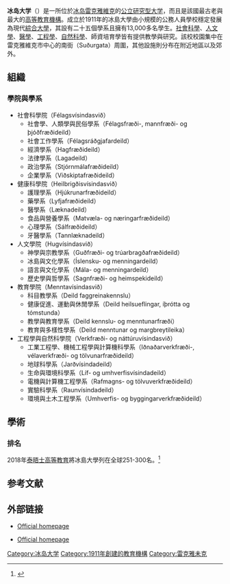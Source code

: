 {{Infobox University
| name =冰島大學
| native_name =Háskóli Íslands
| latin_name =Universitas Islandiae
| image =[[File:Háskóli_Íslands_logo.svg|250px]]
| motto =
| established =1911年
| type =公立大學
| endowment =
| staff = 889人（2016年）<ref name="staff">{{cite web|url=http://english.hi.is/university/staff_0|title=Staff | University of Iceland|publisher=|access-date=2017-10-05|archive-url=https://web.archive.org/web/20170427072410/http://english.hi.is/university/staff_0|archive-date=2017-04-27|dead-url=yes}}</ref>
| faculty =725人（2016年）<ref name="staff"/>
| rector =Jón Atli Benediktsson
| students =13,307人（2016年）<ref>[https://issuu.com/haskoliislands-universityoficeland/docs/factsfigures2017 Univeristy of Iceland Facts and Figures 2017 by Háskóli Íslands - University of Iceland - issuu]</ref>
| undergrad = 9,487人（2014年）<ref name="undernpost">{{cite web|url=http://www.hi.is/adalvefur/skradir_nemendur_2014_2015_heildartolur|title=Skráðir nemendur 2014 - 2015 - Heildartölur - Háskóli Íslands（找不到頁面）|publisher=|deadurl=yes|archiveurl=https://web.archive.org/web/20150924030131/http://www.hi.is/adalvefur/skradir_nemendur_2014_2015_heildartolur|archivedate=2015-09-24|accessdate=2017-10-05}}</ref>
| postgrad = 3,646人（2014年）<ref name="undernpost"/>
| doctoral =無資料
| profess =
| city =[[雷克雅維克|雷克雅維克]]
| country ={{ICE}}
| campus =[[市區|市區]]、[[郊區|郊區]]
| free_label =
| free =
| colors = [[深藍色|深藍色]]和[[銀色|銀色]]<br />{{Color box|#004299}} {{Color box|#666666}}
| mascot =[[雅典娜|雅典娜]]
| nickname = HÍ
| affiliations =[[歐洲大學協會|歐洲大學協會]]<br>[[烏德勒支網絡|烏德勒支網絡]]<br>[[UArctic|UArctic]]<br>[[歐洲首都大學聯盟|歐洲首都大學聯盟]]
| footnotes =
| website ={{URL|https://www.hi.is }}
| coor =
| logo =
}}'''冰岛大学'''（{{lang-is|Háskóli Íslands}}）是一所位於[[冰岛|冰岛]][[雷克雅維克|雷克雅維克]]的[[公立大學|公立]][[研究型大学|研究型大学]]，而且是該國最古老與最大的[[高等教育|高等教育機構]]。成立於1911年的冰島大學由小規模的公務人員學校穩定發展為現代[[大學|綜合大學]]，其設有二十五個學系且擁有13,000多名學生。[[社會科學|社會科學]]、[[人文學|人文學]]、[[醫學|醫學]]、[[工程學|工程學]]、[[自然科學|自然科學]]、師資培育學皆有提供教學與研究。該校校園集中在雷克雅維克市中心的南街（Suðurgata）周圍，其他設施則分布在附近地區以及郊外。

== 組織 ==

=== 學院與學系 ===
* 社會科學院（Félagsvísindasvið）
** 社會學、人類學與民俗學系（Félagsfræði-, mannfræði- og þjóðfræðideild）
** 社會工作學系（Félagsráðgjafardeild）
** 經濟學系（Hagfræðideild）
** 法律學系（Lagadeild）
** 政治學系（Stjórnmálafræðideild）
** 企業學系（Viðskiptafræðideild）
* 健康科學院（Heilbrigðisvísindasvið）
** 護理學系（Hjúkrunarfræðideild）
** 藥學系（Lyfjafræðideild）
** 醫學系（Læknadeild）
** 食品與營養學系（Matvæla- og næringarfræðideild）
** 心理學系（Sálfræðideild）
** 牙醫學系（Tannlæknadeild）
* 人文學院（Hugvísindasvið）
** 神學與宗教學系（Guðfræði- og trúarbragðafræðideild）
** 冰島與文化學系（Íslensku- og menningardeild）
** 語言與文化學系（Mála- og menningardeild）
** 歷史學與哲學系（Sagnfræði- og heimspekideild）
* 教育學院（Menntavísindasvið）
** 科目教學系（Deild faggreinakennslu）
** 健康促進、運動與休閒學系（Deild heilsueflingar, íþrótta og tómstunda）
** 教學與教育學系（Deild kennslu- og menntunarfræði）
** 教育與多樣性學系（Deild menntunar og margbreytileika）
* 工程學與自然科學院（Verkfræði- og náttúruvísindasvið）
** 工業工程學、機械工程學與計算機科學系（Iðnaðarverkfræði-, vélaverkfræði- og tölvunarfræðideild）
** 地球科學系（Jarðvísindadeild）
** 生命與環境科學系（Líf- og umhverfisvísindadeild）
** 電機與計算機工程學系（Rafmagns- og tölvuverkfræðideild）
** 實驗科學系（Raunvísindadeild）
** 環境與土木工程學系（Umhverfis- og byggingarverkfræðideild）

== 學術 ==

=== 排名 ===
{{Infobox world university ranking
| ARWU_W =
| THE_W = 251-275
| QS_W =
| THE_E = 101-125
}}
2018年[[泰晤士高等教育|泰晤士高等教育]]將冰島大學列在全球251-300名。<ref>{{Cite web |url=https://www.timeshighereducation.com/world-university-rankings/university-iceland |title=THE World University Ranking |accessdate=2018-10-01 |archive-date=2018-10-01 |archive-url=https://web.archive.org/web/20181001220512/https://www.timeshighereducation.com/world-university-rankings/university-iceland |dead-url=no }}</ref>

==参考文献==
{{reflist}}

== 外部链接 ==
* {{Is icon}} [http://www.hi.is Official homepage]{{Webarchive|url=http://wayback.vefsafn.is/wayback/20041129000000/www.hi.is/pub/gis/ |date=2004-11-29 }}
* {{En icon}} [http://english.hi.is/ Official homepage]{{Wayback|url=http://english.hi.is/ |date=20121215084529 }}

{{冰島的大學}}
{{Utrecht Net}}

[[Category:冰岛大学|Category:冰岛大学]]
[[Category:1911年創建的教育機構|Category:1911年創建的教育機構]]
[[Category:雷克雅未克|Category:雷克雅未克]]